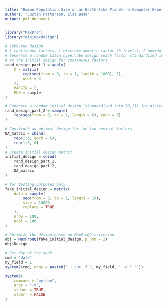 ```yaml
---
title: "Human Population Size on an Earth-like Planet--a Computer Experiment"
authors: "Justin Patterson, Elsa Beda"
output: pdf_document
---
```


```r
library("MaxPro")
library("minimaxdesign")
```

```r
# 1800-run design
# 3 continuous factors, 1 discrete numeric factor (6 levels), 2 nominal factors (3 levels)
# Generate a random Latin hypercube design (each factor standardized into [0,1]) 
# as the initial design for continuous factors
rand_design_part_1 = apply(
    X = matrix(
        rep(seq(from = 0, to = 1, length = 1800), 3),
        ncol = 3
    ),
    MARGIN = 2,
    FUN = sample
)
```

```r
# Generate a random initial design (standardized into [0,1]) for discrete numeric factors
rand_design_part_2 = sample(
    rep(seq(from = 0, to = 1, length = 6), each = 3)
)
```

```r
# Construct an optimal design for the two nominal factors
OA_matrix = cbind(
    rep(1:3, each = 6), 
    rep(1:3, 6)
)
# Create initial design matrix
initial_design = cbind(
    rand_design_part_1,
    rand_design_part_2,
    OA_matrix
)
```

```r
# for testing purposes only
fake_initial_design = matrix(
    data = sample(
        seq(from = 0, to = 1, length = 10),
        size = 10000,
        replace = TRUE
    ),
    nrow = 100,
    ncol = 100
)
```

```r
# Optimize the design based on MaxProQQ criterion
obj = MaxProQQ(fake_initial_design, p_nom = 2) 
obj$Design
```

```r
# Get day of the week.
cmd = "date"
my_field = 1
system2(cmd, args = paste0(' | cut -f ', my_field, ' -d " "'))
```

```r
system2(
    command = "python", 
    args = "-V", 
    stdout = TRUE,
    stderr = FALSE
)
```